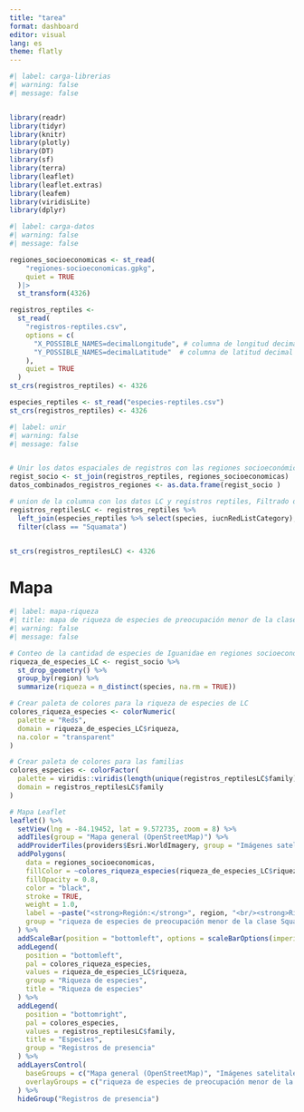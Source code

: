 ---
title: "tarea"
format: dashboard
editor: visual
lang: es
theme: flatly
---


```{r setup, include=FALSE}
#| label: carga-librerias
#| warning: false
#| message: false


library(readr)
library(tidyr)
library(knitr)
library(plotly)
library(DT)
library(sf)
library(terra)
library(leaflet)
library(leaflet.extras)
library(leafem)
library(viridisLite)
library(dplyr)
```



```{r setup, include=FALSE}
#| label: carga-datos
#| warning: false
#| message: false

regiones_socioeconomicas <- st_read(
    "regiones-socioeconomicas.gpkg",
    quiet = TRUE 
  )|>
  st_transform(4326)

registros_reptiles <-
  st_read(
    "registros-reptiles.csv",
    options = c(
      "X_POSSIBLE_NAMES=decimalLongitude", # columna de longitud decimal
      "Y_POSSIBLE_NAMES=decimalLatitude"  # columna de latitud decimal
    ),
    quiet = TRUE
  )
st_crs(registros_reptiles) <- 4326

especies_reptiles <- st_read("especies-reptiles.csv")
st_crs(registros_reptiles) <- 4326
```


```{r}
#| label: unir
#| warning: false
#| message: false


# Unir los datos espaciales de registros con las regiones socioeconómicas
regist_socio <- st_join(registros_reptiles, regiones_socioeconomicas)
datos_combinados_registros_regiones <- as.data.frame(regist_socio )

# union de la columna con los datos LC y registros reptiles, Filtrado de lagartos y serpientes de la familia squamata
registros_reptilesLC <- registros_reptiles %>%
  left_join(especies_reptiles %>% select(species, iucnRedListCategory), by = "species") %>%
  filter(class == "Squamata")


st_crs(registros_reptilesLC) <- 4326
```



# Mapa

```{r}
#| label: mapa-riqueza
#| title: mapa de riqueza de especies de preocupación menor de la clase Squamata en regiones socioeconómicas de Costa Rica
#| warning: false
#| message: false

# Conteo de la cantidad de especies de Iguanidae en regiones socioeconómicas
riqueza_de_especies_LC <- regist_socio %>%
  st_drop_geometry() %>%
  group_by(region) %>%
  summarize(riqueza = n_distinct(species, na.rm = TRUE))

# Crear paleta de colores para la riqueza de especies de LC
colores_riqueza_especies <- colorNumeric(
  palette = "Reds",
  domain = riqueza_de_especies_LC$riqueza,
  na.color = "transparent"
)

# Crear paleta de colores para las familias
colores_especies <- colorFactor(
  palette = viridis::viridis(length(unique(registros_reptilesLC$family))),
  domain = registros_reptilesLC$family
)

# Mapa Leaflet
leaflet() %>%
  setView(lng = -84.19452, lat = 9.572735, zoom = 8) %>%
  addTiles(group = "Mapa general (OpenStreetMap)") %>%
  addProviderTiles(providers$Esri.WorldImagery, group = "Imágenes satelitales (ESRI World Imagery)") %>%
  addPolygons(
    data = regiones_socioeconomicas,
    fillColor = ~colores_riqueza_especies(riqueza_de_especies_LC$riqueza[match(region, regiones_socioeconomicas$region)]),
    fillOpacity = 0.8,
    color = "black",
    stroke = TRUE,
    weight = 1.0,
    label = ~paste("<strong>Región:</strong>", region, "<br/><strong>Riqueza de especies LC:</strong>", riqueza_de_especies_LC$riqueza[match(region, riqueza_de_especies_LC$region)]),
    group = "riqueza de especies de preocupación menor de la clase Squamata"
  ) %>%
  addScaleBar(position = "bottomleft", options = scaleBarOptions(imperial = FALSE)) %>%
  addLegend(
    position = "bottomleft",
    pal = colores_riqueza_especies,
    values = riqueza_de_especies_LC$riqueza,
    group = "Riqueza de especies",
    title = "Riqueza de especies"
  ) %>%
  addLegend(
    position = "bottomright",
    pal = colores_especies,
    values = registros_reptilesLC$family,
    title = "Especies",
    group = "Registros de presencia"
  ) %>%
  addLayersControl(
    baseGroups = c("Mapa general (OpenStreetMap)", "Imágenes satelitales (ESRI World Imagery)"),
    overlayGroups = c("riqueza de especies de preocupación menor de la clase Squamata", "Registros de presencia")
  ) %>%
  hideGroup("Registros de presencia")
```


